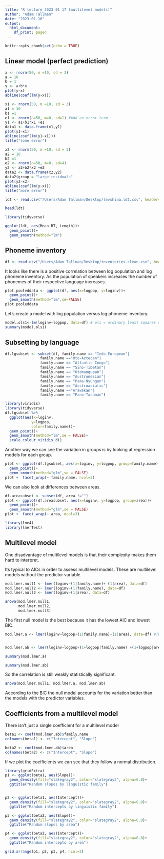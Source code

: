 ```yaml
---
title: "R lecture 2023 01 17 (multilevel models)"
author: "Adam Tallman"
date: "2023-01-16"
output:
  html_document:
    df_print: paged
---
```


```r
knitr::opts_chunk$set(echo = TRUE)
```

## Linear model (perfect prediction)

```r
x <- rnorm(50, m =10, sd = 3)
a = 10
b = 1
y <- a+b*x 
plot(y~x)
abline(coef(lm(y~x)))
```


```r
x1 <- rnorm(50, m =10, sd = 3)
a1 = 10
b1 =1
e1 <- rnorm(n=50, m=0, sd=1) #Add an error term
y1 <- a1+b1*x1 +e1
data1 <- data.frame(x1,y1)
plot(y1~x1)
abline(coef(lm(y1~x1)))
title("some error")


```
```r
x2 <- rnorm(50, m =10, sd = 3)
a2 = 10
b2 =1
e2 <- rnorm(n=50, m=0, sd=4)
y2 <- a2+b2*x2 +e2
data2 <- data.frame(x2,y2)
data2$group = "large.residuals"
plot(y2~x2)
abline(coef(lm(y~x)))
title("more error")

```




```r
ldt <- read.csv("/Users/Adan Tallman/Desktop/levshina.ldt.csv", header=TRUE)

head(ldt)

```

```r
library(tidyverse)
```


```r
ggplot(ldt, aes(Mean_RT, Length))+
  geom_point()+
  geom_smooth(method="lm")
```

## Phoneme inventory


```r
df <- read.csv("/Users/Adan Tallman/Desktop/inventories.clean.csv", header=TRUE)
```


It looks  like there is a positive correlation between log population and log phoneme inventory. As the population of speakers increases the number of phonemes of their respective language increases.

```r
plot.pooleddata <- ggplot(df, aes(x=logpop, y=loginv))+
  geom_point()+
  geom_smooth(method="lm",se=FALSE)
plot.pooleddata
```

Let's create a model with log population versus log phoneme inventory.

```r
model.ols1<-lm(loginv~logpop, data=df) # ols = ordinary least squares regression
summary(model.ols1)
```
## Subsetting by language

```r
df.lgsubset <- subset(df, family.name == "Indo-European"|
            	family.name =="Uto-Aztecan"|
            	family.name == "Atlantic-Congo"|
            	family.name == "Sino-Tibetan"|
            	family.name == "Otomanguean"|
            	family.name == "Austronesian"|
            	family.name == "Pama-Nyungan"|
            	family.name == "Austroasiatic"|
            	family.name =="Arawakan"|
            	family.name == "Pano-Tacanan")

```


```r
library(viridis)
library(tidyverse)
df.lgsubset %>%
  ggplot(aes(x=loginv,
         	y=logpop,
         	color=family.name))+
  geom_point()+
  geom_smooth(method="lm",se = FALSE)+
  scale_colour_viridis_d()
```

Another way we can see the variation in groups is by looking at regression models for each group.

```r
plot <- ggplot(df.lgsubset, aes(x=loginv, y=logpop, group=family.name))+
  geom_point()+
  geom_smooth(method="glm",se = FALSE)
plot +  facet_wrap(~ family.name, ncol=3)
```

We can also look at differences between areas.

```r
df.areasubset <- subset(df, area !="")
plot <- ggplot(df.areasubset, aes(x=loginv, y=logpop, group=area))+
  geom_point()+
  geom_smooth(method="glm",se = FALSE)
plot +  facet_wrap(~ area, ncol=3)
```


```r
library(lme4)
library(lmerTest)

```
## Multilevel model

One disadvantage of multilevel models is that their complexity makes them hard to interpret.

Its typical to AICs in order to assess multilevel models. These are multilevel models without the predictor variable.


```r
mod.lmer.null1 <- lmer(loginv~(1|family.name)+ (1|area), data=df)
mod.lmer.null2 <- lmer(loginv~(1|family.name), data=df)
mod.lmer.null3 <- lmer(loginv~(1|area), data=df)
```

```r
anova(mod.lmer.null1,
      mod.lmer.null2,
      mod.lmer.null3)
```
The first null model is the best because  it has the lowest AIC and lowest BIC.


```r
mod.lmer.a <- lmer(loginv~logpop+(1|family.name)+(1|area), data=df) #This is the code for a varying intercept model


mod.lmer.ab <- lmer(loginv~logpop+(1+logpop|family.name) +(1+logpop|area),data=df) #This is the code for a varying intercept and slope model

```
```r
summary(mod.lmer.a)
```
```r
summary(mod.lmer.ab)
```

So the correlation is still weakly statistically significant.

```r
anova(mod.lmer.null1, mod.lmer.a, mod.lmer.ab)
```
According to the BIC the null model accounts for the variation better than the models with the predictor variables.

## Coefficients from a multilevel model

There isn't just a single coefficient for a multilevel model

```r
beta1 <- coef(mod.lmer.ab)$family.name
colnames(beta1) <- c("Intercept", "Slope")

beta2 <- coef(mod.lmer.ab)$area
colnames(beta2) <- c("Intercept", "Slope")
```

If we plot the coefficients we can see that they follow a normal distribution.

```r
library(gridExtra)
p1 <- ggplot(beta1, aes(Slope))+
  geom_density(fill="slategray2", color="slategray2", alpha=0.8)+
  ggtitle("Random slopes by linguistic family")


p2 <- ggplot(beta1, aes(Intercept))+
  geom_density(fill="slategray2", color="slategray2", alpha=0.8)+
  ggtitle("Random intercepts by linguistic family")

p3 <- ggplot(beta2, aes(Slope))+
  geom_density(fill="slategray2", color="slategray2", alpha=0.8)+
  ggtitle("Random slopes by area")

p4 <- ggplot(beta2, aes(Intercept))+
  geom_density(fill="slategray2", color="slategray2", alpha=0.8)+
  ggtitle("Random intercepts by area")

grid.arrange(p1, p2, p3, p4, ncol=2)
```

